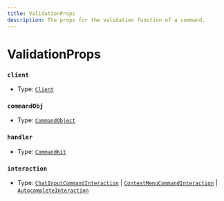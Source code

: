 ```yaml
---
title: ValidationProps
description: The props for the validation function of a command.
---
```


# ValidationProps

### `client`

- Type: [`Client`](https://old.discordjs.dev/#/docs/discord.js/main/class/Client)

### `commandObj`

- Type: [`CommandObject`](/docs/typedef/CommandObject)

### `handler`

- Type: [`CommandKit`](/docs/classes/CommandKit)

### `interaction`

- Type: [`ChatInputCommandInteraction`](https://old.discordjs.dev/#/docs/discord.js/main/class/ChatInputCommandInteraction) | [`ContextMenuCommandInteraction`](https://old.discordjs.dev/#/docs/discord.js/main/class/ContextMenuCommandInteraction) | [`AutocompleteInteraction`](https://old.discordjs.dev/#/docs/discord.js/main/class/AutocompleteInteraction)
